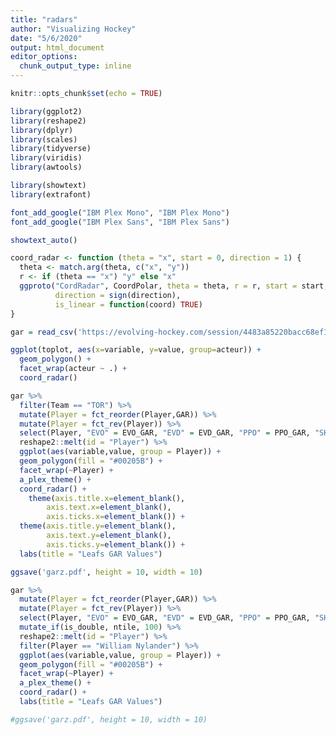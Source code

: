 ---
title: "radars"
author: "Visualizing Hockey"
date: "5/6/2020"
output: html_document
editor_options: 
  chunk_output_type: inline
---

```{r setup, include=FALSE}
knitr::opts_chunk$set(echo = TRUE)
```

```{r}
library(ggplot2)
library(reshape2)
library(dplyr)
library(scales)
library(tidyverse)
library(viridis)
library(awtools)

library(showtext)
library(extrafont)

font_add_google("IBM Plex Mono", "IBM Plex Mono")
font_add_google("IBM Plex Sans", "IBM Plex Sans")

showtext_auto()

coord_radar <- function (theta = "x", start = 0, direction = 1) {
  theta <- match.arg(theta, c("x", "y"))
  r <- if (theta == "x") "y" else "x"
  ggproto("CordRadar", CoordPolar, theta = theta, r = r, start = start, 
          direction = sign(direction),
          is_linear = function(coord) TRUE)
}
```

```{r}
gar = read_csv('https://evolving-hockey.com/session/4483a85220bacc68ef17826bbe374df1/download/gar_sk_download?w=')

ggplot(toplot, aes(x=variable, y=value, group=acteur)) +
  geom_polygon() +
  facet_wrap(acteur ~ .) +
  coord_radar()
```

```{r}
gar %>% 
  filter(Team == "TOR") %>% 
  mutate(Player = fct_reorder(Player,GAR)) %>% 
  mutate(Player = fct_rev(Player)) %>% 
  select(Player, "EVO" = EVO_GAR, "EVD" = EVD_GAR, "PPO" = PPO_GAR, "SHD" = SHD_GAR, "Take" = Take_GAR, "Draw" = Draw_GAR) %>% 
  reshape2::melt(id = "Player") %>% 
  ggplot(aes(variable,value, group = Player)) +
  geom_polygon(fill = "#00205B") +
  facet_wrap(~Player) +
  a_plex_theme() +
  coord_radar() +
    theme(axis.title.x=element_blank(),
        axis.text.x=element_blank(),
        axis.ticks.x=element_blank()) +
  theme(axis.title.y=element_blank(),
        axis.text.y=element_blank(),
        axis.ticks.y=element_blank()) +
  labs(title = "Leafs GAR Values")

ggsave('garz.pdf', height = 10, width = 10)
```
```{r}
gar %>%
  mutate(Player = fct_reorder(Player,GAR)) %>% 
  mutate(Player = fct_rev(Player)) %>% 
  select(Player, "EVO" = EVO_GAR, "EVD" = EVD_GAR, "PPO" = PPO_GAR, "SHD" = SHD_GAR, "Take" = Take_GAR, "Draw" = Draw_GAR) %>% 
  mutate_if(is_double, ntile, 100) %>% 
  reshape2::melt(id = "Player") %>% 
  filter(Player == "William Nylander") %>% 
  ggplot(aes(variable,value, group = Player)) +
  geom_polygon(fill = "#00205B") +
  facet_wrap(~Player) +
  a_plex_theme() +
  coord_radar() +
  labs(title = "Leafs GAR Values")

#ggsave('garz.pdf', height = 10, width = 10)
```

